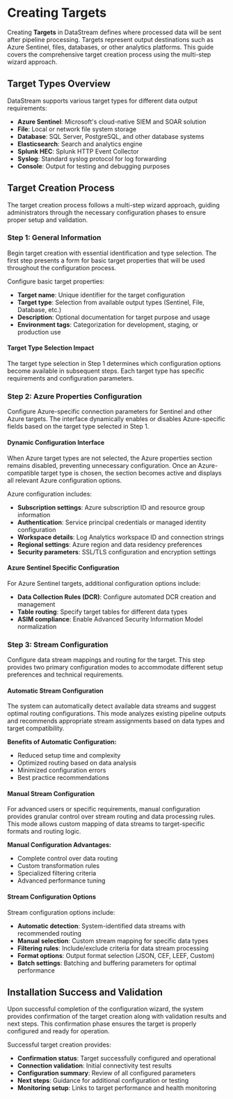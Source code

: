 # Creating Targets

Creating **Targets** in DataStream defines where processed data will be sent after pipeline processing. Targets represent output destinations such as Azure Sentinel, files, databases, or other analytics platforms. This guide covers the comprehensive target creation process using the multi-step wizard approach.

## Target Types Overview

DataStream supports various target types for different data output requirements:

- **Azure Sentinel**: Microsoft's cloud-native SIEM and SOAR solution
- **File**: Local or network file system storage
- **Database**: SQL Server, PostgreSQL, and other database systems
- **Elasticsearch**: Search and analytics engine
- **Splunk HEC**: Splunk HTTP Event Collector
- **Syslog**: Standard syslog protocol for log forwarding
- **Console**: Output for testing and debugging purposes

## Target Creation Process

The target creation process follows a multi-step wizard approach, guiding administrators through the necessary configuration phases to ensure proper setup and validation.

### Step 1: General Information

Begin target creation with essential identification and type selection. The first step presents a form for basic target properties that will be used throughout the configuration process.

Configure basic target properties:

- **Target name**: Unique identifier for the target configuration
- **Target type**: Selection from available output types (Sentinel, File, Database, etc.)
- **Description**: Optional documentation for target purpose and usage
- **Environment tags**: Categorization for development, staging, or production use

#### Target Type Selection Impact
The target type selection in Step 1 determines which configuration options become available in subsequent steps. Each target type has specific requirements and configuration parameters.

### Step 2: Azure Properties Configuration

Configure Azure-specific connection parameters for Sentinel and other Azure targets. The interface dynamically enables or disables Azure-specific fields based on the target type selected in Step 1.

#### Dynamic Configuration Interface
When Azure target types are not selected, the Azure properties section remains disabled, preventing unnecessary configuration. Once an Azure-compatible target type is chosen, the section becomes active and displays all relevant Azure configuration options.

Azure configuration includes:

- **Subscription settings**: Azure subscription ID and resource group information
- **Authentication**: Service principal credentials or managed identity configuration
- **Workspace details**: Log Analytics workspace ID and connection strings
- **Regional settings**: Azure region and data residency preferences
- **Security parameters**: SSL/TLS configuration and encryption settings

#### Azure Sentinel Specific Configuration
For Azure Sentinel targets, additional configuration options include:
- **Data Collection Rules (DCR)**: Configure automated DCR creation and management
- **Table routing**: Specify target tables for different data types
- **ASIM compliance**: Enable Advanced Security Information Model normalization

### Step 3: Stream Configuration

Configure data stream mappings and routing for the target. This step provides two primary configuration modes to accommodate different setup preferences and technical requirements.

#### Automatic Stream Configuration

The system can automatically detect available data streams and suggest optimal routing configurations. This mode analyzes existing pipeline outputs and recommends appropriate stream assignments based on data types and target compatibility.

**Benefits of Automatic Configuration:**
- Reduced setup time and complexity
- Optimized routing based on data analysis
- Minimized configuration errors
- Best practice recommendations

#### Manual Stream Configuration

For advanced users or specific requirements, manual configuration provides granular control over stream routing and data processing rules. This mode allows custom mapping of data streams to target-specific formats and routing logic.

**Manual Configuration Advantages:**
- Complete control over data routing
- Custom transformation rules
- Specialized filtering criteria
- Advanced performance tuning

#### Stream Configuration Options

Stream configuration options include:

- **Automatic detection**: System-identified data streams with recommended routing
- **Manual selection**: Custom stream mapping for specific data types
- **Filtering rules**: Include/exclude criteria for data stream processing
- **Format options**: Output format selection (JSON, CEF, LEEF, Custom)
- **Batch settings**: Batching and buffering parameters for optimal performance

## Installation Success and Validation

Upon successful completion of the configuration wizard, the system provides confirmation of the target creation along with validation results and next steps. This confirmation phase ensures the target is properly configured and ready for operation.

Successful target creation provides:

- **Confirmation status**: Target successfully configured and operational
- **Connection validation**: Initial connectivity test results
- **Configuration summary**: Review of all configured parameters
- **Next steps**: Guidance for additional configuration or testing
- **Monitoring setup**: Links to target performance and health monitoring

